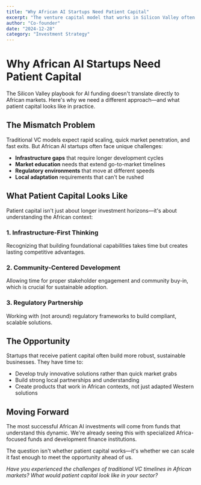 ```yaml
---
title: "Why African AI Startups Need Patient Capital"
excerpt: "The venture capital model that works in Silicon Valley often fails in African AI contexts. We need funding structures that understand the longer development cycles required for truly impactful AI solutions."
author: "Co-founder"
date: "2024-12-28"
category: "Investment Strategy"
---
```


# Why African AI Startups Need Patient Capital

The Silicon Valley playbook for AI funding doesn't translate directly to African markets. Here's why we need a different approach—and what patient capital looks like in practice.

## The Mismatch Problem

Traditional VC models expect rapid scaling, quick market penetration, and fast exits. But African AI startups often face unique challenges:

- **Infrastructure gaps** that require longer development cycles
- **Market education** needs that extend go-to-market timelines  
- **Regulatory environments** that move at different speeds
- **Local adaptation** requirements that can't be rushed

## What Patient Capital Looks Like

Patient capital isn't just about longer investment horizons—it's about understanding the African context:

### 1. Infrastructure-First Thinking
Recognizing that building foundational capabilities takes time but creates lasting competitive advantages.

### 2. Community-Centered Development
Allowing time for proper stakeholder engagement and community buy-in, which is crucial for sustainable adoption.

### 3. Regulatory Partnership
Working with (not around) regulatory frameworks to build compliant, scalable solutions.

## The Opportunity

Startups that receive patient capital often build more robust, sustainable businesses. They have time to:

- Develop truly innovative solutions rather than quick market grabs
- Build strong local partnerships and understanding
- Create products that work in African contexts, not just adapted Western solutions

## Moving Forward

The most successful African AI investments will come from funds that understand this dynamic. We're already seeing this with specialized Africa-focused funds and development finance institutions.

The question isn't whether patient capital works—it's whether we can scale it fast enough to meet the opportunity ahead of us.

*Have you experienced the challenges of traditional VC timelines in African markets? What would patient capital look like in your sector?*
